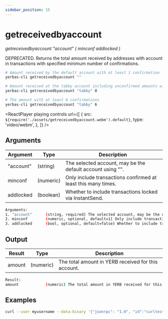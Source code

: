 ```yaml
---
sidebar_position: 15
---
```



# getreceivedbyaccount

_getreceivedbyaccount "account" ( minconf addlocked )_

DEPRECATED. Returns the total amount received by addresses with account in transactions with specified minimum number of confirmations.

```bash
# Amount received by the default account with at least 1 confirmation
yerbas-cli getreceivedbyaccount ""

# Amount received at the tabby account including unconfirmed amounts with zero confirmations
yerbas-cli getreceivedbyaccount "tabby" 0

# The amount with at least 6 confirmations
yerbas-cli getreceivedbyaccount "tabby" 6
```

<ReactPlayer
  playing
  controls
  url={[
    {
      src: `${require('./assets/getreceivedbyaccount.webm').default}`,
      type: 'video/webm',
    },
  ]}
/>

## Arguments

| Argument  | Type      | Description                                                   |
| --------- | --------- | ------------------------------------------------------------- |
| "account" | (string)  | The selected account, may be the default account using "".    |
| minconf   | (numeric) | Only include transactions confirmed at least this many times. |
| addlocked | (boolean) | Whether to include transactions locked via InstantSend.       |

```bash
Arguments:
1. "account"      (string, required) The selected account, may be the default account using "".
2. minconf        (numeric, optional, default=1) Only include transactions confirmed at least this many times.
3. addlocked      (bool, optional, default=false) Whether to include transactions locked via InstantSend.
```

## Output

| Result | Type      | Description                                        |
| ------ | --------- | -------------------------------------------------- |
| amount | (numeric) | The total amount in YERB received for this account. |

```bash
Result:
amount            (numeric) The total amount in YERB received for this account.
```

## Examples

```bash
curl --user myusername --data-binary '{"jsonrpc": "1.0", "id":"curltest", "method": "getreceivedbyaccount", "params": ["tabby", 6] }' -H 'content-type: text/plain;' http://127.0.0.1:9998/
```
